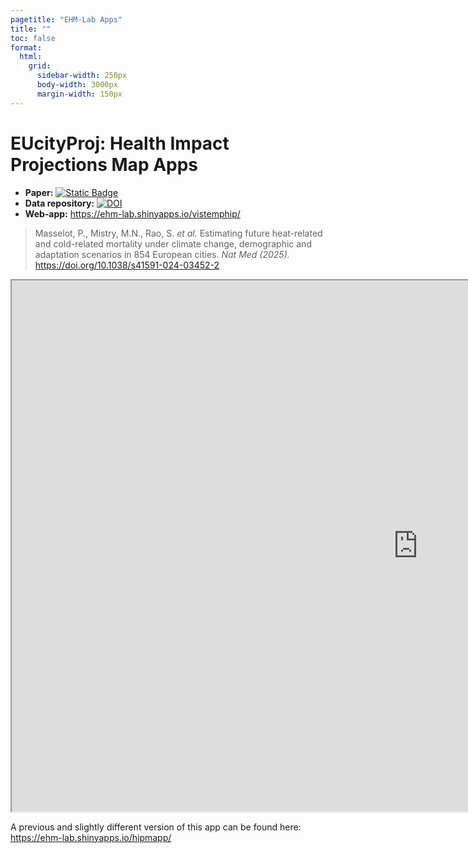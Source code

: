 ```yaml
---
pagetitle: "EHM-Lab Apps"
title: ""
toc: false
format: 
  html:
    grid:
      sidebar-width: 250px
      body-width: 3000px
      margin-width: 150px
---
```


# EUcityProj: Health Impact Projections Map Apps

- **Paper:** [![Static Badge](https://img.shields.io/badge/Nat_Med_(2025)-https://doi.org/10.1038/s41591--024--03452--2-firebrick?link=https://doi.org/10.1038/s41591-024-03452-2)](https://doi.org/10.1038/s41591-024-03452-2)  
- **Data repository:** [![DOI](https://zenodo.org/badge/DOI/10.5281/zenodo.14004322.svg)](https://doi.org/10.5281/zenodo.14004322)   
- **Web-app:** [https://ehm-lab.shinyapps.io/vistemphip/](https://ehm-lab.shinyapps.io/vistemphip/)  

> Masselot, P., Mistry, M.N., Rao, S. *et al.* Estimating future heat-related and cold-related mortality under climate change, demographic and adaptation scenarios in 854 European cities. *Nat Med (2025).* [https://doi.org/10.1038/s41591-024-03452-2](https://doi.org/10.1038/s41591-024-03452-2)  

```{=html}
<iframe width="1300" height="850" src="https://ehm-lab.shinyapps.io/vistemphip/" title="EUcityProj-app"></iframe>
```

A previous and slightly different version of this app can be found here: [https://ehm-lab.shinyapps.io/hipmapp/](https://ehm-lab.shinyapps.io/hipmapp/)
